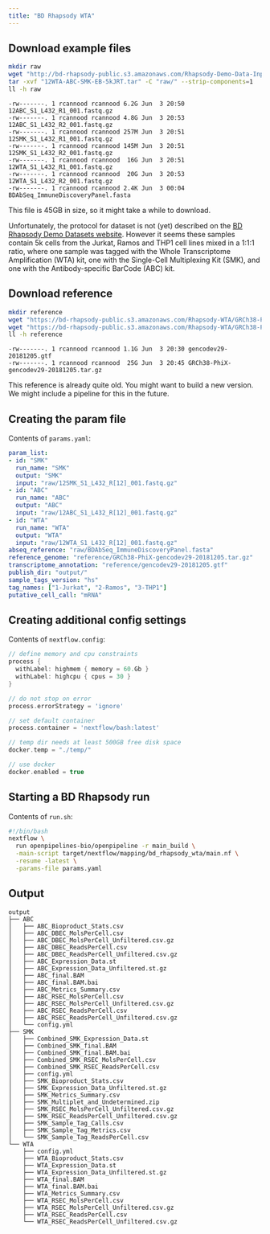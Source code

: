 ```yaml
---
title: "BD Rhapsody WTA"
---
```


## Download example files


```sh
mkdir raw
wget "http://bd-rhapsody-public.s3.amazonaws.com/Rhapsody-Demo-Data-Inputs/12WTA-ABC-SMK-EB-5kJRT.tar"
tar -xvf "12WTA-ABC-SMK-EB-5kJRT.tar" -C "raw/" --strip-components=1
ll -h raw
```

    -rw-------. 1 rcannood rcannood 6.2G Jun  3 20:50 12ABC_S1_L432_R1_001.fastq.gz
    -rw-------. 1 rcannood rcannood 4.8G Jun  3 20:53 12ABC_S1_L432_R2_001.fastq.gz
    -rw-------. 1 rcannood rcannood 257M Jun  3 20:51 12SMK_S1_L432_R1_001.fastq.gz
    -rw-------. 1 rcannood rcannood 145M Jun  3 20:51 12SMK_S1_L432_R2_001.fastq.gz
    -rw-------. 1 rcannood rcannood  16G Jun  3 20:51 12WTA_S1_L432_R1_001.fastq.gz
    -rw-------. 1 rcannood rcannood  20G Jun  3 20:53 12WTA_S1_L432_R2_001.fastq.gz
    -rw-------. 1 rcannood rcannood 2.4K Jun  3 00:04 BDAbSeq_ImmuneDiscoveryPanel.fasta

:::{.callout-warning}
This file is 45GB in size, so it might take a while to download.
:::

Unfortunately, the protocol for dataset is not (yet) described on the [BD Rhapsody Demo Datasets website](https://scomix.bd.com/hc/en-us/articles/360034192672-Rhapsody-WTA-Demo-Datasets). However it seems these samples contain 5k cells from the Jurkat, Ramos and THP1 cell lines mixed in a 1:1:1 ratio, where one sample was tagged with the Whole Transcriptome Amplification (WTA) kit, one with the Single-Cell Multiplexing Kit (SMK), and one with the Antibody-specific BarCode (ABC) kit.

## Download reference

```sh
mkdir reference
wget "https://bd-rhapsody-public.s3.amazonaws.com/Rhapsody-WTA/GRCh38-PhiX-gencodev29/GRCh38-PhiX-gencodev29-20181205.tar.gz" -O "reference/GRCh38-PhiX-gencodev29-20181205.tar.gz"
wget "https://bd-rhapsody-public.s3.amazonaws.com/Rhapsody-WTA/GRCh38-PhiX-gencodev29/gencodev29-20181205.gtf" -O "reference/gencodev29-20181205.gtf"
ll -h reference
```

    -rw-------. 1 rcannood rcannood 1.1G Jun  3 20:30 gencodev29-20181205.gtf
    -rw-------. 1 rcannood rcannood  25G Jun  3 20:45 GRCh38-PhiX-gencodev29-20181205.tar.gz

:::{.callout-warning}
This reference is already quite old. You might want to build a new version. We might include a pipeline for this in the future.
:::


## Creating the param file
Contents of `params.yaml`:
```yaml
param_list:
- id: "SMK"
  run_name: "SMK"
  output: "SMK"
  input: "raw/12SMK_S1_L432_R[12]_001.fastq.gz"
- id: "ABC"
  run_name: "ABC"
  output: "ABC"
  input: "raw/12ABC_S1_L432_R[12]_001.fastq.gz"
- id: "WTA"
  run_name: "WTA"
  output: "WTA"
  input: "raw/12WTA_S1_L432_R[12]_001.fastq.gz"
abseq_reference: "raw/BDAbSeq_ImmuneDiscoveryPanel.fasta"
reference_genome: "reference/GRCh38-PhiX-gencodev29-20181205.tar.gz"
transcriptome_annotation: "reference/gencodev29-20181205.gtf"
publish_dir: "output/"
sample_tags_version: "hs"
tag_names: ["1-Jurkat", "2-Ramos", "3-THP1"]
putative_cell_call: "mRNA"
```

## Creating additional config settings
Contents of `nextflow.config`:
```groovy
// define memory and cpu constraints
process {
  withLabel: highmem { memory = 60.Gb }
  withLabel: highcpu { cpus = 30 }
}

// do not stop on error
process.errorStrategy = 'ignore' 

// set default container
process.container = 'nextflow/bash:latest'

// temp dir needs at least 500GB free disk space
docker.temp = "./temp/"

// use docker
docker.enabled = true
```

## Starting a BD Rhapsody run

Contents of `run.sh`:
```bash
#!/bin/bash
nextflow \
  run openpipelines-bio/openpipeline -r main_build \
  -main-script target/nextflow/mapping/bd_rhapsody_wta/main.nf \
  -resume -latest \
  -params-file params.yaml
```

## Output

    output
    ├── ABC
    │   ├── ABC_Bioproduct_Stats.csv
    │   ├── ABC_DBEC_MolsPerCell.csv
    │   ├── ABC_DBEC_MolsPerCell_Unfiltered.csv.gz
    │   ├── ABC_DBEC_ReadsPerCell.csv
    │   ├── ABC_DBEC_ReadsPerCell_Unfiltered.csv.gz
    │   ├── ABC_Expression_Data.st
    │   ├── ABC_Expression_Data_Unfiltered.st.gz
    │   ├── ABC_final.BAM
    │   ├── ABC_final.BAM.bai
    │   ├── ABC_Metrics_Summary.csv
    │   ├── ABC_RSEC_MolsPerCell.csv
    │   ├── ABC_RSEC_MolsPerCell_Unfiltered.csv.gz
    │   ├── ABC_RSEC_ReadsPerCell.csv
    │   ├── ABC_RSEC_ReadsPerCell_Unfiltered.csv.gz
    │   └── config.yml
    ├── SMK
    │   ├── Combined_SMK_Expression_Data.st
    │   ├── Combined_SMK_final.BAM
    │   ├── Combined_SMK_final.BAM.bai
    │   ├── Combined_SMK_RSEC_MolsPerCell.csv
    │   ├── Combined_SMK_RSEC_ReadsPerCell.csv
    │   ├── config.yml
    │   ├── SMK_Bioproduct_Stats.csv
    │   ├── SMK_Expression_Data_Unfiltered.st.gz
    │   ├── SMK_Metrics_Summary.csv
    │   ├── SMK_Multiplet_and_Undetermined.zip
    │   ├── SMK_RSEC_MolsPerCell_Unfiltered.csv.gz
    │   ├── SMK_RSEC_ReadsPerCell_Unfiltered.csv.gz
    │   ├── SMK_Sample_Tag_Calls.csv
    │   ├── SMK_Sample_Tag_Metrics.csv
    │   └── SMK_Sample_Tag_ReadsPerCell.csv
    └── WTA
        ├── config.yml
        ├── WTA_Bioproduct_Stats.csv
        ├── WTA_Expression_Data.st
        ├── WTA_Expression_Data_Unfiltered.st.gz
        ├── WTA_final.BAM
        ├── WTA_final.BAM.bai
        ├── WTA_Metrics_Summary.csv
        ├── WTA_RSEC_MolsPerCell.csv
        ├── WTA_RSEC_MolsPerCell_Unfiltered.csv.gz
        ├── WTA_RSEC_ReadsPerCell.csv
        └── WTA_RSEC_ReadsPerCell_Unfiltered.csv.gz